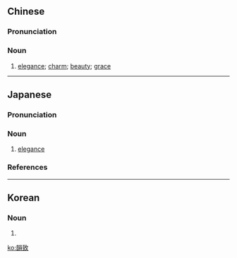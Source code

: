 {{also|韵致}}
==Chinese==
{{zh-forms|s=韵致|alt=韻緻}}

===Pronunciation===
{{zh-pron
|m=yùnzhì
|c=wan5 zi3
|mn=qz,xm,zz:ūn-tì
|cat=n
}}

===Noun===
{{zh-noun}}

# [[elegance]]; [[charm]]; [[beauty]]; [[grace]]

----

==Japanese==
{{ja-kanjitab|いん|ち|yomi=o}}

===Pronunciation===
{{ja-pron|yomi=o|いんち|acc=1|acc_ref=DJR}}

===Noun===
{{ja-noun|いんち|hhira=ゐんち}}

# [[elegance]]

===References===
<references/>

----

==Korean==
{{ko-hanjatab}}

===Noun===
{{ko-noun|hangeul=운치}}

# {{hanja form of|운치|[[elegance]]}}

[[ko:韻致]]